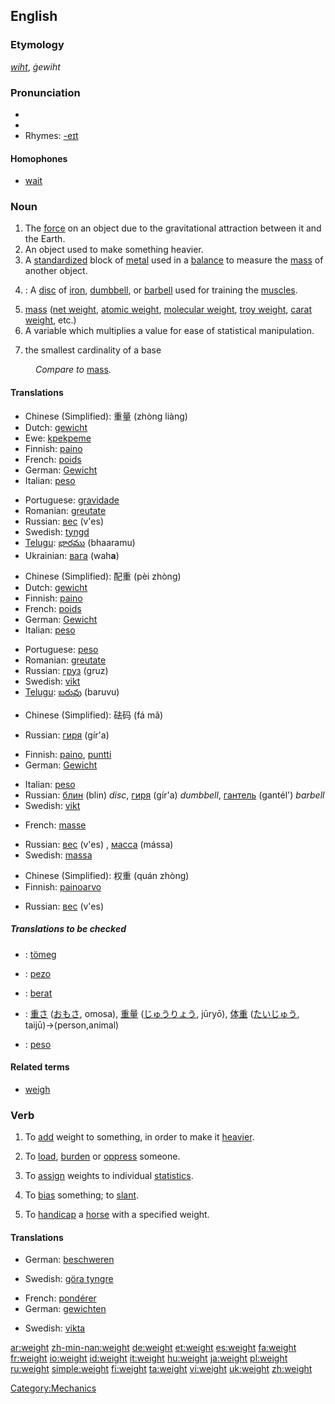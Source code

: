 {{wikipediapl}}
==English==

===Etymology===
{{OE.}} ''[[wiht]]'', ''ġewiht''

===Pronunciation===
* {{IPA|/weɪt/}}
* {{audio|en-us-weight.ogg|Audio (US)}}
* Rhymes: [[Rhymes:English:-eɪt|-eɪt]]

====Homophones====
*[[wait]]

===Noun===
{{wikipedia|weight|weight (1)}}
{{en-noun}}

# The [[force]] on an object due to the gravitational attraction between it and the Earth.
# An object used to make something heavier.
# A [[standardized]] block of [[metal]] used in a [[balance]] to measure the [[mass]] of another object.
# {{weightlifting}}: A [[disc]] of [[iron]], [[dumbbell]], or [[barbell]] used for training the [[muscle]]s.
# [[mass]] ([[net weight]], [[atomic weight]], [[molecular weight]], [[troy weight]], [[carat weight]], etc.)
# A variable which multiplies a value for ease of statistical manipulation.
# {{topology}} the smallest cardinality of a base

:''Compare to'' [[mass]].

====Translations====
{{trans-top|force due to gravity}}
*Chinese (Simplified): 重量 (zhòng liàng)
*Dutch: [[gewicht]]
*Ewe: [[kpekpeme]] {{n}}
*Finnish: [[paino]]
*French: [[poids]]
*German: [[Gewicht]] {{n}}
*Italian: [[peso]] {{m}}
{{trans-mid}}
*Portuguese: [[gravidade]]
*Romanian: [[greutate]] {{f}}
*Russian: [[вес]] (v'es) {{m}}
*Swedish: [[tyngd]] {{c}}
*[[Telugu]]: [[భారము]] (bhaaramu)
*Ukrainian: [[вага]] (wah'''a''') {{f}}
{{trans-bottom}}

{{trans-top|object to make something heavier}}
*Chinese (Simplified): 配重 (pèi zhòng)
*Dutch: [[gewicht]]
*Finnish: [[paino]]
*French: [[poids]]
*German: [[Gewicht]] {{n}}
*Italian: [[peso]] {{m}}
{{trans-mid}}
*Portuguese: [[peso]]
*Romanian: [[greutate]] {{f}}
*Russian: [[груз]] (gruz) {{m}}
*Swedish: [[vikt]] {{c}}
*[[Telugu]]: [[బరువు]] (baruvu)
{{trans-bottom}}

{{trans-top|measuring weights}}
*Chinese (Simplified): 砝码 (fá mǎ)
{{trans-mid}}
*Russian: [[гиря]] (gír'a) {{f}}
{{trans-bottom}}

{{trans-top|sport device}}
*Finnish: [[paino]], [[puntti]]
*German: [[Gewicht]] {{n}}
{{trans-mid}}
*Italian: [[peso]] {{m}}
*Russian: [[блин]] (blin) {{m}} ''disc'', [[гиря]] (gír'a) {{f}} ''dumbbell'', [[гантель]] (gantél') {{f}} ''barbell''
*Swedish: [[vikt]] {{c}}
{{trans-bottom}}

{{trans-top|mass}}
*French: [[masse]]
{{trans-mid}}
*Russian: [[вес]] (v'es) {{m}}, [[масса]] (mássa) {{f}}
*Swedish: [[massa]] {{c}}
{{trans-bottom}}

{{trans-top|statistical value}}
*Chinese (Simplified): 权重 (quán zhòng)
*Finnish: [[painoarvo]]
{{trans-mid}}
*Russian: [[вес]] (v'es) {{m}}
{{trans-bottom}}

=====Translations to be checked=====
<!--Remove this section once all of the translations below have been moved into the tables above.-->
{{checktrans}}
*{{ttbc|Hungarian}}: [[tömeg]]
*{{ttbc|Ido}} : [[pezo]]
*{{ttbc|Indonesian}}: [[berat]]
*{{ttbc|Japanese}}: [[重さ]] ([[おもさ]], omosa), [[重量]] ([[じゅうりょう]], jūryō), [[体重]] ([[たいじゅう]], taijū)→(person,animal)
*{{ttbc|Spanish}}: [[peso]]

====Related terms====
*[[weigh]]

===Verb===
{{en-verb}}

# {{transitive}} To [[add]] weight to something, in order to make it [[heavier]].
# {{transitive}} To [[load]], [[burden]] or [[oppress]] someone.
# {{context|transitive|mathematics}} To [[assign]] weights to individual [[statistic]]s.
# {{transitive}} To [[bias]] something; to [[slant]].
# {{context|transitive|horse racing}} To [[handicap]] a [[horse]] with a specified weight.

====Translations====
{{trans-top|add weight}}
*German: [[beschweren]]
{{trans-mid}}
*Swedish: [[göra tyngre]]
{{trans-bottom}}

{{trans-top|oppress}}
{{trans-mid}}
{{trans-bottom}}

{{trans-top|in mathematics}}
*French: [[pondérer]]
*German: [[gewichten]]
{{trans-mid}}
*Swedish: [[vikta]]
{{trans-bottom}}

{{trans-top|to bias, to slant}}
{{trans-mid}}
{{trans-bottom}}

{{trans-top|to handicap a horse}}
{{trans-mid}}
{{trans-bottom}}

[[Category:Mechanics]]

[[ar:weight]]
[[zh-min-nan:weight]]
[[de:weight]]
[[et:weight]]
[[es:weight]]
[[fa:weight]]
[[fr:weight]]
[[io:weight]]
[[id:weight]]
[[it:weight]]
[[hu:weight]]
[[ja:weight]]
[[pl:weight]]
[[ru:weight]]
[[simple:weight]]
[[fi:weight]]
[[ta:weight]]
[[vi:weight]]
[[uk:weight]]
[[zh:weight]]